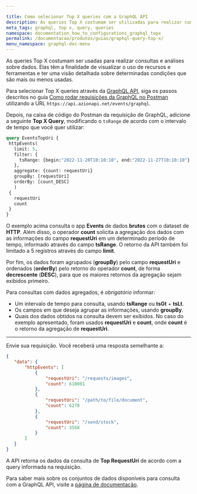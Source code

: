 ```yaml
---

title: Como selecionar Top X queries com a GraphQL API
description: As queries Top X costumam ser utilizadas para realizar consultas e análises sobre dados. Elas têm a finalidade de visualizar a utilização de recursos e ferramentas e ter uma visão sobre determinadas condições que são mais ou menos utilizadas.
meta_tags: graphql, top x, query, queries
namespace: documentation_how_to_configurations_graphql_topx
permalink: /documentacao/produtos/guias/graphql-query-top-x/
menu_namespace: graphql-doc-menu
---
```


As queries Top X costumam ser usadas para realizar consultas e análises sobre dados. Elas têm a finalidade de visualizar o uso de recursos e ferramentas e ter uma visão detalhada sobre determinadas condições que são mais ou menos usadas.

Para selecionar Top X queries através da [GraphQL API](/pt-br/documentacao/produtos/graphql-api/visao-geral/), siga os passos descritos no guia [Como rodar requisições da GraphQL no Postman](/pt-br/documentacao/produtos/guias/consultar-graphql-postman/) utilizando a URL `https://api.azionapi.net/events/graphql`.

Depois, na caixa de código do Postman da requisição de GraphQL, adicione a seguinte **Top X Query**, modificando o `tsRange` de acordo com o intervalo de tempo que você quer utilizar:

```graphql
query EventsTopUri {
 httpEvents(
   limit: 5,
   filter: {
     tsRange: {begin:"2022-11-20T10:10:10", end:"2022-11-27T10:10:10"}
   },
   aggregate: {count: requestUri}
   groupBy: [requestUri]
   orderBy: [count_DESC]
   )
 {
   requestUri
   count
 }
}
```

O exemplo acima consulta o app **Events** de dados **brutos** com o dataset de **HTTP**. Além disso, o operador **count** solicita a agregação dos dados com as informações do campo **requestUri** em um determinado período de tempo, informado através do campo **tsRange**. O retorno da API também foi limitado a 5 registros através do campo **limit**.

Por fim, os dados foram agrupados (**groupBy**) pelo campo **requestUri** e ordenados (**orderBy**) pelo retorno do operador **count**, de forma **decrescente** (**DESC**), para que os maiores retornos da agregação sejam exibidos primeiro.

Para consultas com dados agregados, é *obrigatório* informar:

- Um intervalo de tempo para consulta, usando **tsRange** ou **tsGt** + **tsLt**.
- Os campos em que deseja agrupar as informações, usando **groupBy**.
- Quais dos dados obtidos na consulta devem ser exibidos. No caso do exemplo apresentado, foram usados **requestUri** e **count**, onde **count** é o retorno da agregação de **requestUri**.

---

Envie sua requisição. Você receberá uma resposta semelhante a:

```json
{
   "data": {
       "httpEvents": [
           {
               "requestUri": "/requests/images",
               "count": 610081
           },
           {
               "requestUri": "/path/to/file/document",
               "count": 6270
           },
           {
               "requestUri": "/send/stock",
               "count": 3568
           }
       ]
   }
}
```

A API retorna os dados da consulta de **Top RequestUri** de acordo com a query informada na requisição.

Para saber mais sobre os conjuntos de dados disponíveis para consulta com a GraphQL API, visite a [página de documentação](/pt-br/documentacao/produtos/graphql-api-recursos/#queries-datasets).
